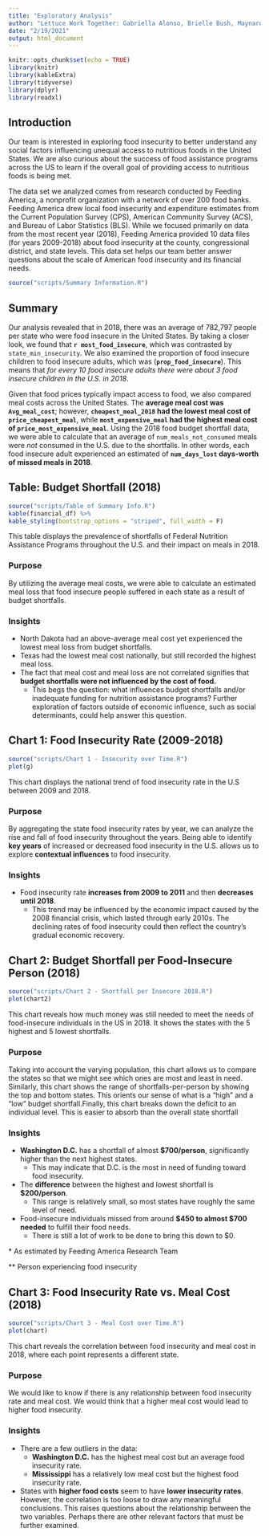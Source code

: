 ```yaml
---
title: "Exploratory Analysis"
author: "Lettuce Work Together: Gabriella Alonso, Brielle Bush, Maynard Maynard-Zhang, Sang-Won Yu"
date: "2/19/2021"
output: html_document
---
```

```r
knitr::opts_chunk$set(echo = TRUE)
library(knitr)
library(kableExtra)
library(tidyverse)
library(dplyr)
library(readxl)
```

## Introduction
  Our team is interested in exploring food insecurity to better understand any social factors influencing unequal access to nutritious foods in the United States. We are also curious about the success of food assistance programs across the US to learn if the overall goal of providing access to nutritious foods is being met.

  The data set we analyzed comes from research conducted by Feeding America, a nonprofit organization with a network of over 200 food banks. Feeding America drew local food insecurity and expenditure estimates from the Current Population Survey (CPS), American Community Survey (ACS), and Bureau of Labor Statistics (BLS). While we focused primarily on data from the most recent year (2018), Feeding America provided 10 data files (for years 2009-2018) about food insecurity at the county, congressional district, and state levels. This data set helps our team better answer questions about the scale of American food insecurity and its financial needs.
  
```r
source("scripts/Summary Information.R")
```
## Summary
Our analysis revealed that in 2018, there was an average of 782,797 people per state who were food insecure in the United States. By taking a closer look, we found that **`r most_food_insecure`**, which was contrasted by `state_min_insecurity`. We also examined the proportion of food insecure children to food insecure adults, which was (**`prop_food_insecure`**). This means that _for every 10 food insecure adults there were about 3 food insecure children in the U.S. in 2018_.

  Given that food prices typically impact access to food, we also compared meal costs across the United States. The **average meal cost was `Avg_meal_cost`**; however, **`cheapest_meal_2018` had the lowest meal cost of `price_cheapest_meal`**, while **`most_expensive_meal` had the highest meal cost of `price_most_expensive_meal`**. Using the 2018 food budget shortfall data, we were able to calculate that an average of `num_meals_not_consumed` meals were _not_ consumed in the U.S. due to the shortfalls. In other words, each food insecure adult experienced an estimated of **`num_days_lost` days-worth of missed meals in 2018**.

## Table: Budget Shortfall (2018)
```r
source("scripts/Table of Summary Info.R")
kable(financial_df) %>%
kable_styling(bootstrap_options = "striped", full_width = F)
```

This table displays the prevalence of shortfalls  of Federal Nutrition Assistance Programs throughout the U.S. and their impact on meals in 2018.

### Purpose
By utilizing the average meal costs, we were able to calculate an estimated meal loss that food insecure people suffered in each state as a result of budget shortfalls.

### Insights
- North Dakota had an above-average meal cost yet experienced the lowest meal loss from budget shortfalls.
- Texas had the lowest meal cost nationally, but still recorded the highest meal loss.
- The fact that meal cost and meal loss are not correlated signifies that **budget shortfalls were not influenced by the cost of food.**
  - This begs the question: what influences budget shortfalls and/or inadequate funding for nutrition assistance programs? Further exploration of factors outside of economic influence, such as social determinants, could help answer this question.

## Chart 1: Food Insecurity Rate (2009-2018)
```r
source("scripts/Chart 1 - Insecurity over Time.R")
plot(g)
```

This chart displays the national trend of food insecurity rate in the U.S between 2009 and 2018.

### Purpose
By aggregating the state food insecurity rates by year, we can analyze the rise and fall of food insecurity throughout the years. Being able to identify **key years** of increased or decreased food insecurity in the U.S. allows us to explore **contextual influences** to food insecurity.

### Insights
- Food insecurity rate **increases from 2009 to 2011** and then **decreases until 2018**.
  - This trend may be influenced by the economic impact caused by the 2008
financial crisis, which lasted through early 2010s. The declining rates of food insecurity could then reflect the country's gradual economic
recovery.

## Chart 2: Budget Shortfall per Food-Insecure Person (2018)
```r
source("scripts/Chart 2 - Shortfall per Insecure 2018.R")
plot(chart2)
```

This chart reveals how much money was still needed to meet the needs of food-insecure individuals in the US in 2018. It shows the states with the 5 highest and 5 lowest shortfalls.

### Purpose
Taking into account the varying population, this chart allows us to compare the states so that we might see which ones are most and least in need. Similarly, this chart shows the range of shortfalls-per-person by showing the top and bottom states. This orients our sense of what is a "high" and a "low" budget shortfall.Finally, this chart breaks down the deficit to an individual level. This is easier to absorb than the overall state shortfall

### Insights
- **Washington D.C.** has a shortfall of almost **$700/person**, significantly higher than the next highest states.
  - This may indicate that D.C. is the most in need of funding toward food insecurity.
- The **difference** between the highest and lowest shortfall is **$200/person**.
  - This range is relatively small, so most states have roughly the same level of need.
- Food-insecure individuals missed from around **$450 to almost $700 needed** to fulfill their food needs.
  - There is still a lot of work to be done to bring this down to $0.

\* As estimated by Feeding America Research Team

** Person experiencing food insecurity

## Chart 3: Food Insecurity Rate vs. Meal Cost (2018)
```r
source("scripts/Chart 3 - Meal Cost over Time.R")
plot(chart)
```

This chart reveals the correlation between food insecurity and meal cost in 2018, where each point represents a different state.

### Purpose
We would like to know if there is any relationship between food insecurity rate and meal cost. We would think that a higher meal cost would lead to higher food insecurity.

### Insights
- There are a few outliers in the data:
  - **Washington D.C.** has the highest meal cost but an average food insecurity rate.
  - **Mississippi** has a relatively low meal cost but the highest food insecurity rate.
- States with **higher food costs** seem to have **lower insecurity rates**. However, the correlation is too loose to draw any meaningful conclusions. This raises questions about the relationship between the two variables. Perhaps there are other relevant factors that must be further examined.
